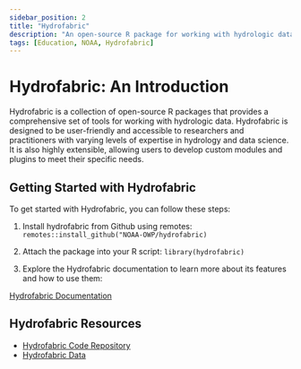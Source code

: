 ```yaml
---
sidebar_position: 2
title: "Hydrofabric"
description: "An open-source R package for working with hydrologic data"
tags: [Education, NOAA, Hydrofabric]
---
```


# Hydrofabric: An Introduction

Hydrofabric is a collection of open-source R packages that provides a comprehensive set of tools for working with hydrologic data. Hydrofabric is designed to be user-friendly and accessible to researchers and practitioners with varying levels of expertise in hydrology and data science. It is also highly extensible, allowing users to develop custom modules and plugins to meet their specific needs.

## Getting Started with Hydrofabric

To get started with Hydrofabric, you can follow these steps:

1. Install hydrofabric from Github using remotes:
``remotes::install_github("NOAA-OWP/hydrofabric)``

2. Attach the package into your R script:
``library(hydrofabric)``

4. Explore the Hydrofabric documentation to learn more about its features and how to use them:

[Hydrofabric Documentation](https://noaa-owp.github.io/hydrofabric/)
## Hydrofabric Resources
- [Hydrofabric Code Repository](https://github.com/NOAA-OWP/hydrofabric)
- [Hydrofabric Data](https://www.lynker-spatial.com/)

